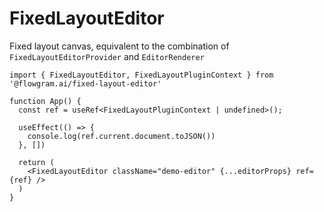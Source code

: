 # FixedLayoutEditor


Fixed layout canvas, equivalent to the combination of `FixedLayoutEditorProvider` and `EditorRenderer`

```tsx pure
import { FixedLayoutEditor, FixedLayoutPluginContext } from '@flowgram.ai/fixed-layout-editor'

function App() {
  const ref = useRef<FixedLayoutPluginContext | undefined>();

  useEffect(() => {
    console.log(ref.current.document.toJSON())
  }, [])

  return (
    <FixedLayoutEditor className="demo-editor" {...editorProps} ref={ref} />
  )
}
```
